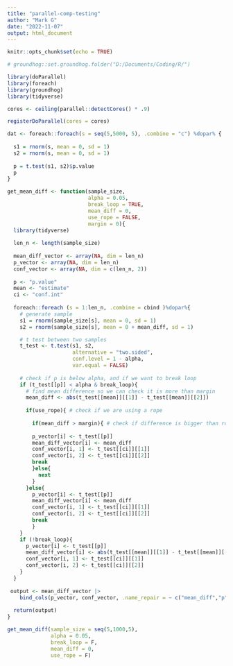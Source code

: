 ```yaml
---
title: "parallel-comp-testing"
author: "Mark G"
date: "2022-11-07"
output: html_document
---
```


```r
knitr::opts_chunk$set(echo = TRUE)
```

```r
# groundhog::set.groundhog.folder("D:/Documents/Coding/R/")

library(doParallel)
library(foreach)
library(groundhog)
library(tidyverse)
```

```r
cores <- ceiling(parallel::detectCores() * .9)

registerDoParallel(cores = cores)

```

```r
dat <- foreach::foreach(s = seq(5,5000, 5), .combine = "c") %dopar% {
  
  s1 = rnorm(s, mean = 0, sd = 1)
  s2 = rnorm(s, mean = 0, sd = 1)
  
  p = t.test(s1, s2)$p.value
  p
}
```

```r

get_mean_diff <- function(sample_size, 
                          alpha = 0.05,
                          break_loop = TRUE, 
                          mean_diff = 0, 
                          use_rope = FALSE, 
                          margin = 0){
  library(tidyverse)
  
  len_n <- length(sample_size)
  
  mean_diff_vector <- array(NA, dim = len_n)
  p_vector <- array(NA, dim = len_n)
  conf_vector <- array(NA, dim = c(len_n, 2))
 
  p <- "p.value"
  mean <- "estimate"
  ci <- "conf.int"
  
  foreach::foreach (s = 1:len_n, .combine = cbind )%dopar%{
    # generate sample
    s1 = rnorm(sample_size[s], mean = 0, sd = 1)
    s2 = rnorm(sample_size[s], mean = 0 + mean_diff, sd = 1)

    # t test between two samples
    t_test <- t.test(s1, s2, 
                     alternative = "two.sided", 
                     conf.level = 1 - alpha, 
                     var.equal = FALSE)
  
    # check if p is below alpha, and if we want to break loop
    if (t_test[[p]] < alpha & break_loop){
      # find mean difference so we can check it is more than margin
      mean_diff <- abs(t_test[[mean]][[1]] - t_test[[mean]][[2]])
      
      if(use_rope){ # check if we are using a rope
        
        if(mean_diff > margin){ # check if difference is bigger than rope
          
        p_vector[i] <- t_test[[p]]
        mean_diff_vector[i] <- mean_diff
        conf_vector[i, 1] <- t_test[[ci]][[1]]
        conf_vector[i, 2] <- t_test[[ci]][[2]]
        break
        }else{
          next 
        }
      }else{
        p_vector[i] <- t_test[[p]]
        mean_diff_vector[i] <- mean_diff
        conf_vector[i, 1] <- t_test[[ci]][[1]]
        conf_vector[i, 2] <- t_test[[ci]][[2]]
        break
        }
    }
    if (!break_loop){
      p_vector[i] <- t_test[[p]]
      mean_diff_vector[i] <- abs(t_test[[mean]][[1]] - t_test[[mean]][[2]])
      conf_vector[i, 1] <- t_test[[ci]][[1]]
      conf_vector[i, 2] <- t_test[[ci]][[2]]
    }
  }
  
 output <- mean_diff_vector |>
    bind_cols(p_vector, conf_vector, .name_repair = ~ c("mean_diff","p", "l_ci", "u_ci")) 
 
  return(output)
}

```


```r
get_mean_diff(sample_size = seq(5,1000,5), 
              alpha = 0.05, 
              break_loop = F, 
              mean_diff = 0, 
              use_rope = F)
```

